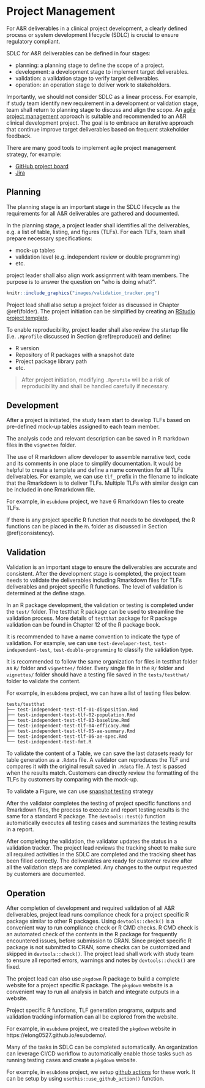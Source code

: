 # Project Management {#manage}

For A&R deliverables in a clinical project development, 
a clearly defined process or system development lifecycle (SDLC) 
is crucial to ensure regulatory compliant. 

SDLC for A&R deliverables can be defined in four stages: 

- planning: a planning stage to define the scope of a project.  
- development: a development stage to implement target deliverables. 
- validation: a validation stage to verify target deliverables. 
- operation: an operation stage to deliver work to stakeholders. 

Importantly, we should not consider SDLC as a linear process. 
For example, if study team identify new requirement in a development or validation stage, 
team shall return to planning stage to discuss and align the scope. 
An [agile project management](https://www.atlassian.com/agile/project-management) approach is suitable 
and recommended to an A&R clinical development project.
The goal is to embrace an iterative approach that continue improve target deliverables based on
frequent stakeholder feedback. 

There are many good tools to implement agile project management strategy, for example:

- [GitHub project board](https://docs.github.com/en/issues/organizing-your-work-with-project-boards/managing-project-boards/about-project-boards)
- [Jira](https://www.atlassian.com/software/jira)

## Planning 

The planning stage is an important stage in the SDLC lifecycle 
as the requirements for all A&R deliverables are gathered and documented. 

In the planning stage, a project leader shall identifies all the deliverables, 
e.g. a list of table, listing, and figures (TLFs). 
For each TLFs, team shall prepare necessary specifications: 

- mock-up tables
- validation level (e.g. independent review or double programming)
- etc.

project leader shall also align work assignment with team members.
The purpose is to answer the question on "who is doing what?". 

```r
knitr::include_graphics("images/validation_tracker.png")
```

Project lead shall also setup a project folder as discussed in Chapter \@ref(folder).
The project initiation can be simplified by creating an 
[RStudio project template](https://rstudio.github.io/rstudio-extensions/rstudio_project_templates.html).  

To enable reproducibility, project leader shall also review the startup file 
(i.e. `.Rprofile` discussed in Section \@ref(reproduce)) and define:

- R version 
- Repository of R packages with a snapshot date 
- Project package library path 
- etc. 

> After project initiation, modifying `.Rprofile` will be a risk of reproducibility 
> and shall be handled carefully if necessary. 

## Development 

After a project is initiated, the study team start to develop TLFs based on 
pre-defined mock-up tables assigned to each team member. 

The analysis code and relevant description can be saved in R markdown files 
in the `vignettes` folder. 

The use of R markdown allow developer to assemble narrative text, code and its
comments in one place to simplify documentation. 
It would be helpful to create a template and define a name convention for all TLFs deliverables. 
For example, we can use `tlf_` prefix in the filename to indicate that the Rmarkdown is to deliver TLFs. 
Multiple TLFs with similar design can be included in one Rmarkdown file. 

For example, in `esubdemo` project, we have 6 Rmarkdown files to create TLFs. 

If there is any project specific R function that needs to be developed, 
the R functions can be placed in the `R\` folder as discussed in Section \@ref(consistency).

## Validation 

Validation is an important stage to ensure the deliverables are accurate and consistent. After the
development stage is completed, the project team needs to validate the deliverables including Rmarkdown
files for TLFs deliverables and project specific R functions. The level of validation is determined at the define
stage. 

In an R package development, the validation or testing is completed under the `test/` folder. 
The testthat R package can be used to streamline the validation process. 
More details of `testthat` package for R package validation can be found in Chapter 12 of the R package book. 

It is recommended to have a name convention to indicate the type of validation. 
For example, we can use `test-developer-test`, `test-independent-test`, `test-double-programming` 
to classify the validation type. 

It is recommended to follow the same organization
for files in testthat folder as `R/` folder and `vignettes/` folder. 
Every single file in the `R/` folder and `vignettes/` folder should have a testing file saved in 
the `tests/testthat/` folder to validate the content.

For example, in `esubdemo` project, we can have a list of testing files below. 

```
tests/testthat
├── test-independent-test-tlf-01-disposition.Rmd
├── test-independent-test-tlf-02-population.Rmd
├── test-independent-test-tlf-03-baseline.Rmd
├── test-independent-test-tlf-04-efficacy.Rmd
├── test-independent-test-tlf-05-ae-summary.Rmd
├── test-independent-test-tlf-06-ae-spec.Rmd
└── test-independent-test-fmt.R
```

To validate the content of a Table, we can save the last datasets ready for table generation as a `.Rdata` file.
A validator can reproduces the TLF and compares it with the original result saved in `.Rdata` file. 
A test is passed when the results match. Customers can directly review the formatting of the TLFs by
customers by comparing with the mock-up.

To validate a Figure, we can use [snapshot testing](https://testthat.r-lib.org/articles/snapshotting.html) strategy

After the validator completes the testing of project specific functions and Rmarkdown files, 
the process to execute and report testing results is the same for a standard R package. 
The `devtools::test()` function automatically executes all testing cases and summarizes the testing results in a report. 

After completing the validation, the validator updates the status in a validation tracker. 
The project lead reviews the tracking sheet to make sure all required activities in the SDLC are completed and
the tracking sheet has been filled correctly. The deliverables are ready for customer review after all the
validation steps are completed. Any changes to the output requested by customers are documented.

## Operation 

After completion of development and required validation of all A&R deliverables, project lead runs compliance
check for a project specific R package similar to other R packages. Using `devtools::check()` is a
convenient way to run compliance check or R CMD checks. R CMD check is an automated check of the
contents in the R package for frequently encountered issues, before submission to CRAN. Since project
specific R package is not submitted to CRAN, some checks can be customized and skipped in
`devtools::check()`. The project lead shall work with study team to ensure all reported errors, warnings and
notes by `devtools::check()` are fixed. 

The project lead can also use `pkgdown` R package to build a complete website for a project specific R
package. The `pkgdown` website is a convenient way to run all analysis in batch and 
integrate outputs in a website. 

Project specific R functions, TLF generation programs, outputs and validation tracking information can all
be explored from the website. 

For example, in `esubdemo` project, we created the `pkgdown` website in https://elong0527.github.io/esubdemo/.

Many of the tasks in SDLC can be completed automatically. 
An organization can leverage CI/CD workflow to automatically enable those tasks 
such as running testing cases and create a `pkgdown` website. 

For example, in `esubdemo` project, we setup [github actions](https://github.com/elong0527/esubdemo/actions)
for these work. It can be setup by using `usethis::use_github_action()` function.